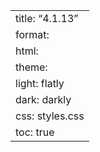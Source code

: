 ---
title: "4.1.13"
format:
    html:
        theme:
            light: flatly
            dark: darkly
        css: styles.css
        toc: true
---